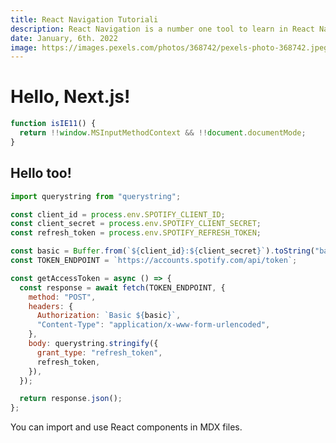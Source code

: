 ```yaml
---
title: React Navigation Tutoriali
description: React Navigation is a number one tool to learn in React Native. You would always use them; these are some of the best practices in using React Navigation
date: January, 6th. 2022
image: https://images.pexels.com/photos/368742/pexels-photo-368742.jpeg?auto=compress&cs=tinysrgb&w=1260&h=750&dpr=1
---
```


# Hello, Next.js!

```jsx
function isIE11() {
  return !!window.MSInputMethodContext && !!document.documentMode;
}
```

## Hello too!

```js
import querystring from "querystring";

const client_id = process.env.SPOTIFY_CLIENT_ID;
const client_secret = process.env.SPOTIFY_CLIENT_SECRET;
const refresh_token = process.env.SPOTIFY_REFRESH_TOKEN;

const basic = Buffer.from(`${client_id}:${client_secret}`).toString("base64");
const TOKEN_ENDPOINT = `https://accounts.spotify.com/api/token`;

const getAccessToken = async () => {
  const response = await fetch(TOKEN_ENDPOINT, {
    method: "POST",
    headers: {
      Authorization: `Basic ${basic}`,
      "Content-Type": "application/x-www-form-urlencoded",
    },
    body: querystring.stringify({
      grant_type: "refresh_token",
      refresh_token,
    }),
  });

  return response.json();
};
```

You can import and use React components in MDX files.
